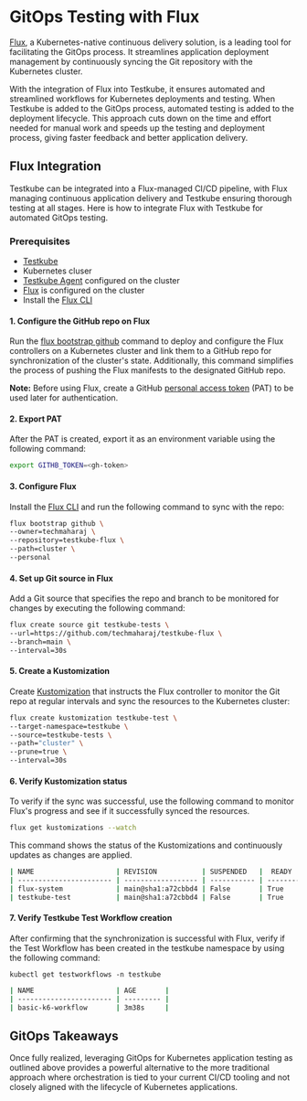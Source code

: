 # GitOps Testing with Flux

[Flux](https://fluxcd.io), a Kubernetes-native continuous delivery solution, is a leading tool for facilitating the GitOps process. It streamlines
application deployment management by continuously syncing the Git repository with the Kubernetes cluster.

With the integration of Flux into Testkube, it ensures automated and streamlined workflows for Kubernetes deployments and testing. When Testkube is
added to the GitOps process, automated testing is added to the deployment lifecycle. This approach cuts down on the time and effort needed for manual
work and speeds up the testing and deployment process, giving faster feedback and better application delivery.

## Flux Integration

Testkube can be integrated into a Flux-managed CI/CD pipeline, with Flux managing continuous application delivery and Testkube ensuring thorough
testing at all stages. Here is how to integrate Flux with Testkube for automated GitOps testing.

### Prerequisites

- [Testkube](https://app.testkube.io/)
- Kubernetes cluser
- [Testkube Agent](./install/multi-cluster.md) configured on the cluster
- [Flux](https://fluxcd.io/flux/get-started/) is configured on the cluster
- Install the [Flux CLI](https://fluxcd.io/flux/installation/)

#### 1. Configure the GitHub repo on Flux

Run the [flux bootstrap github](https://fluxcd.io/flux/cmd/flux_bootstrap_github/) command to deploy and configure the Flux controllers
on a Kubernetes cluster and link them to a GitHub repo for synchronization of the cluster's state.
Additionally, this command simplifies the process of pushing the Flux manifests to the designated GitHub repo.

**Note:** Before using Flux, create a GitHub [personal access token](https://fluxcd.io/flux/installation/bootstrap/github/#github-pat) (PAT) to be used later
for authentication.

#### 2. Export PAT

After the PAT is created, export it as an environment variable using the following command:

```sh
export GITHB_TOKEN=<gh-token>
```

#### 3. Configure Flux

Install the [Flux CLI](https://fluxcd.io/flux/installation/) and run the following command to sync with the repo:

```sh
flux bootstrap github \
--owner=techmaharaj \
--repository=testkube-flux \
--path=cluster \
--personal
```

#### 4. Set up Git source in Flux

Add a Git source that specifies the repo and branch to be monitored for changes by executing the following command:

```sh
flux create source git testkube-tests \
--url=https://github.com/techmaharaj/testkube-flux \
--branch=main \
--interval=30s
```

#### 5. Create a Kustomization

Create [Kustomization](https://kubernetes.io/docs/tasks/manage-kubernetes-objects/kustomization/) that instructs the Flux controller
to monitor the Git repo at regular intervals and sync the resources to the Kubernetes cluster:

```sh
flux create kustomization testkube-test \
--target-namespace=testkube \
--source=testkube-tests \
--path="cluster" \
--prune=true \
--interval=30s
```

#### 6. Verify Kustomization status

To verify if the sync was successful, use the following command to monitor Flux's progress and see if it
successfully synced the resources.

```sh
flux get kustomizations --watch
```

This command shows the status of the Kustomizations and continuously updates as changes are applied.

```sh title="Expected output:"
| NAME                    | REVISION           | SUSPENDED   |  READY     |  MESSAGE                              |
| ----------------------- | ------------------ | ----------- | ---------- | ------------------------------------- |
| flux-system             | main@sha1:a72cbbd4 | False       | True       | Applied revision: main@sha1:a72cbbd4  |
| testkube-test           | main@sha1:a72cbbd4 | False       | True       | Applied revision: main@sha1:a72cbbd4  |
```

#### 7. Verify Testkube Test Workflow creation

After confirming that the synchronization is successful with Flux, verify if the Test Workflow has been created in the testkube
namespace by using the following command:

`kubectl get testworkflows -n testkube`

```sh title="Expected output:"
| NAME                    | AGE       |
| ----------------------- | --------- |
| basic-k6-workflow       | 3m38s     |
```

## GitOps Takeaways

Once fully realized, leveraging GitOps for Kubernetes application testing as outlined above provides a powerful alternative to the more
traditional approach where orchestration is tied to your current CI/CD tooling and not closely aligned with the lifecycle of Kubernetes
applications.

[install-cli]: /articles/install/cli
